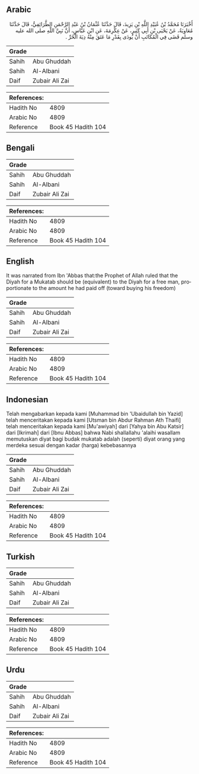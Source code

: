 ## Arabic


<div dir="rtl" lang="ar" style={{fontSize:'larger',backgroundColor:'#f8f9fa',padding:20}}>
أَخْبَرَنَا مُحَمَّدُ بْنُ عُبَيْدِ اللَّهِ بْنِ يَزِيدَ، قَالَ حَدَّثَنَا عُثْمَانُ بْنُ عَبْدِ الرَّحْمَنِ الطَّرَائِفِيُّ، قَالَ حَدَّثَنَا مُعَاوِيَةُ، عَنْ يَحْيَى بْنِ أَبِي كَثِيرٍ، عَنْ عِكْرِمَةَ، عَنِ ابْنِ عَبَّاسٍ، أَنَّ نَبِيَّ اللَّهِ صلى الله عليه وسلم قَضَى فِي الْمُكَاتَبِ أَنْ يُودَى بِقَدْرِ مَا عَتَقَ مِنْهُ دِيَةَ الْحُرِّ ‏.‏
</div>
<div style={{backgroundColor:'#f8f9fa',padding:20, marginBottom: 10}}><table> <thead> <tr> <th>Grade</th> <th></th> </tr> </thead> <tbody> <tr><td>Sahih</td><td>Abu Ghuddah</td></tr><tr><td>Sahih</td><td>Al-Albani</td></tr><tr><td>Daif</td><td>Zubair Ali Zai</td></tr></tbody></table><table> <thead> <tr> <th>References:</th> <th></th> </tr> </thead> <tbody><tr><td>Hadith No</td><td>4809</td></tr><tr><td>Arabic No</td><td>4809</td></tr><tr><td>Reference</td><td>Book 45 Hadith 104</td></tr></tbody></table></div>

## Bengali


<div dir="ltr" lang="bn" style={{fontSize:'larger',backgroundColor:'#f8f9fa',padding:20}}>

</div>
<div style={{backgroundColor:'#f8f9fa',padding:20, marginBottom: 10}}><table> <thead> <tr> <th>Grade</th> <th></th> </tr> </thead> <tbody> <tr><td>Sahih</td><td>Abu Ghuddah</td></tr><tr><td>Sahih</td><td>Al-Albani</td></tr><tr><td>Daif</td><td>Zubair Ali Zai</td></tr></tbody></table><table> <thead> <tr> <th>References:</th> <th></th> </tr> </thead> <tbody><tr><td>Hadith No</td><td>4809</td></tr><tr><td>Arabic No</td><td>4809</td></tr><tr><td>Reference</td><td>Book 45 Hadith 104</td></tr></tbody></table></div>

## English


<div dir="ltr" lang="en" style={{fontSize:'larger',backgroundColor:'#f8f9fa',padding:20}}>
It was narrated from Ibn 'Abbas that:the Prophet of Allah ruled that the Diyah for a Mukatab should be (equivalent) to the Diyah for a free man, proportionate to the amount he had paid off (toward buying his freedom)
</div>
<div style={{backgroundColor:'#f8f9fa',padding:20, marginBottom: 10}}><table> <thead> <tr> <th>Grade</th> <th></th> </tr> </thead> <tbody> <tr><td>Sahih</td><td>Abu Ghuddah</td></tr><tr><td>Sahih</td><td>Al-Albani</td></tr><tr><td>Daif</td><td>Zubair Ali Zai</td></tr></tbody></table><table> <thead> <tr> <th>References:</th> <th></th> </tr> </thead> <tbody><tr><td>Hadith No</td><td>4809</td></tr><tr><td>Arabic No</td><td>4809</td></tr><tr><td>Reference</td><td>Book 45 Hadith 104</td></tr></tbody></table></div>

## Indonesian


<div dir="ltr" lang="id" style={{fontSize:'larger',backgroundColor:'#f8f9fa',padding:20}}>
Telah mengabarkan kepada kami [Muhammad bin 'Ubaidullah bin Yazid] telah menceritakan kepada kami [Utsman bin Abdur Rahman Ath Thaifi] telah menceritakan kepada kami [Mu'awiyah] dari [Yahya bin Abu Katsir] dari [Ikrimah] dari [Ibnu Abbas] bahwa Nabi shallallahu 'alaihi wasallam memutuskan diyat bagi budak mukatab adalah (seperti) diyat orang yang merdeka sesuai dengan kadar (harga) kebebasannya
</div>
<div style={{backgroundColor:'#f8f9fa',padding:20, marginBottom: 10}}><table> <thead> <tr> <th>Grade</th> <th></th> </tr> </thead> <tbody> <tr><td>Sahih</td><td>Abu Ghuddah</td></tr><tr><td>Sahih</td><td>Al-Albani</td></tr><tr><td>Daif</td><td>Zubair Ali Zai</td></tr></tbody></table><table> <thead> <tr> <th>References:</th> <th></th> </tr> </thead> <tbody><tr><td>Hadith No</td><td>4809</td></tr><tr><td>Arabic No</td><td>4809</td></tr><tr><td>Reference</td><td>Book 45 Hadith 104</td></tr></tbody></table></div>

## Turkish


<div dir="ltr" lang="tr" style={{fontSize:'larger',backgroundColor:'#f8f9fa',padding:20}}>

</div>
<div style={{backgroundColor:'#f8f9fa',padding:20, marginBottom: 10}}><table> <thead> <tr> <th>Grade</th> <th></th> </tr> </thead> <tbody> <tr><td>Sahih</td><td>Abu Ghuddah</td></tr><tr><td>Sahih</td><td>Al-Albani</td></tr><tr><td>Daif</td><td>Zubair Ali Zai</td></tr></tbody></table><table> <thead> <tr> <th>References:</th> <th></th> </tr> </thead> <tbody><tr><td>Hadith No</td><td>4809</td></tr><tr><td>Arabic No</td><td>4809</td></tr><tr><td>Reference</td><td>Book 45 Hadith 104</td></tr></tbody></table></div>

## Urdu


<div dir="rtl" lang="ur" style={{fontSize:'larger',backgroundColor:'#f8f9fa',padding:20}}>

</div>
<div style={{backgroundColor:'#f8f9fa',padding:20, marginBottom: 10}}><table> <thead> <tr> <th>Grade</th> <th></th> </tr> </thead> <tbody> <tr><td>Sahih</td><td>Abu Ghuddah</td></tr><tr><td>Sahih</td><td>Al-Albani</td></tr><tr><td>Daif</td><td>Zubair Ali Zai</td></tr></tbody></table><table> <thead> <tr> <th>References:</th> <th></th> </tr> </thead> <tbody><tr><td>Hadith No</td><td>4809</td></tr><tr><td>Arabic No</td><td>4809</td></tr><tr><td>Reference</td><td>Book 45 Hadith 104</td></tr></tbody></table></div>